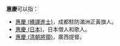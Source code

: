 '''惠慶'''可以指：
*[[惠慶_(繙譯進士)|惠慶 (繙譯進士)]]，成都駐防滿洲正黃旗人。
*[[惠慶_(日本)|惠慶 (日本)]]，日本僧人和歌人。
*[[惠慶_(清朝將領)|惠慶 (清朝將領)]]，廣西提督。

{{disambiguation|Cat=二字亞洲相關消歧義}}